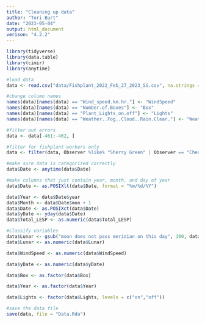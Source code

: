 ```yaml
---
title: "Cleaning up data"
author: "Tori Burt"
date: "2023-05-04"
output: html_document
verison: "4.2.2"
---
```


```r

library(tidyverse)
library(data.table)
library(cimir)
library(anytime)

```

```r

#load data
data <- read.csv("data/Fishplant_2022_Feb_27_2023_SG.csv", na.strings = c("", "NA"))

#change column names
names(data)[names(data) == "Wind_speed.km.hr."] <- "WindSpeed"
names(data)[names(data) == "Number.of.Boxes"] <- "Box"
names(data)[names(data) == "Plant_Lights_on.off"] <- "Lights"
names(data)[names(data) == "Weather..Fog..Cloud..Rain.Clear."] <- "Weather"

#filter out errors
data <- data[-461:-462, ]

#filter for fishplant workers only
data <- filter(data, Observer %like% "Sherry Green" | Observer == "Cheryl")

#make sure data is categorized correctly
data$Date <- anytime(data$Date)

#make columns that just contain year, month, and day of year
data$Date <- as.POSIXlt(data$Date, format = "%m/%d/%Y")

data$Year <- data$Date$year
data$Month <- data$Date$mon + 1
data$Date <- as.POSIXct(data$Date)
data$yDate <- yday(data$Date)
data$Total_LESP <- as.numeric(data$Total_LESP)

#classify variables 
data$Lunar <- gsub("moon does not pass meridian on this day", 100, data$Lunar)
data$Lunar <- as.numeric(data$Lunar)

data$WindSpeed <- as.numeric(data$WindSpeed)

data$yDate <- as.numeric(data$yDate)

data$Box <- as.factor(data$Box)

data$Year <- as.factor(data$Year)

data$Lights <- factor(data$Lights, levels = c("on","off"))

#save the data file
save(data, file = "Data.Rda")

```
